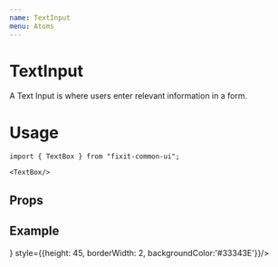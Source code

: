 ```yaml
---
name: TextInput
menu: Atoms
---
```



# TextInput

A Text Input is where users enter relevant information in a form.

# Usage
```tsx
import { TextBox } from "fixit-common-ui";

<TextBox/>
```

## Props
<Props of={TextBox}></Props>

## Example 
<Playground>
  <DoczContainer>
    <TextBox placeholder="Name"/>
    <TextBox title="Section Name" style={{height:80, borderColor: 'grey', borderWidth: 2, outline:'grey'}}/>
    <TextBoxIcon icon={<Icon library="MaterialCommunityIcons" name="currency-usd" color="accent"/>}  style={{height: 45, borderWidth: 2, backgroundColor:'#33343E'}}/>
  </DoczContainer>
</Playground>


